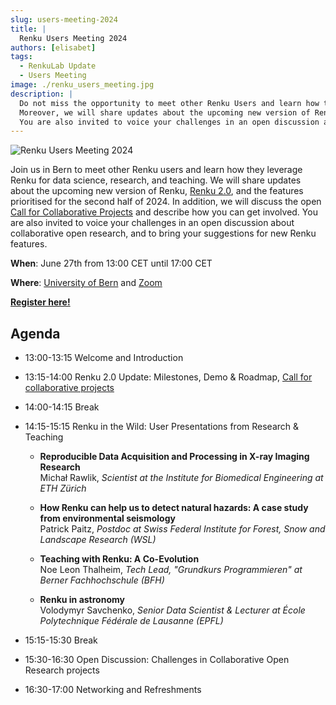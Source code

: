 ```yaml
---
slug: users-meeting-2024
title: |
  Renku Users Meeting 2024
authors: [elisabet]
tags:
  - RenkuLab Update
  - Users Meeting
image: ./renku_users_meeting.jpg
description: |
  Do not miss the opportunity to meet other Renku Users and learn how they leverage Renku for data science, research, and teaching.
  Moreover, we will share updates about the upcoming new version of Renku, Renku 2.0, and the features prioritised for the second half of 2024.
  You are also invited to voice your challenges in an open discussion about collaborative open research, and to bring your suggestions for new features in Renku.
---
```


![Renku Users Meeting 2024](./renku_users_meeting.jpg)

Join us in Bern to meet other Renku users and learn how they leverage Renku for data science, research, and teaching. We will share updates about the upcoming new version of Renku, [Renku 2.0](https://blog.renkulab.io/renku-2/), and the features prioritised for the second half of 2024. In addition, we will discuss the open [Call for Collaborative Projects](https://www.datascience.ch/call-for-projects/ordes) and describe how you can get involved. You are also invited to voice your challenges in an open discussion about collaborative open research, and to bring your suggestions for new Renku features.

**When**: June 27th from 13:00 CET until 17:00 CET

**Where**: [University of Bern](https://maps.app.goo.gl/iU54HQhM8ZxHQt4R7) and [Zoom](https://ethz.zoom.us/j/64570161948)

[**Register here!**](https://docs.google.com/forms/d/e/1FAIpQLSfI-dYL09s_A2RQkNikHT7-mSB63KgMQ_T5lm6k9lAtL1mS9A/viewform?usp=pp_url)

## Agenda

- 13:00-13:15 Welcome and Introduction
- 13:15-14:00 Renku 2.0 Update: Milestones, Demo & Roadmap, [Call for collaborative projects](https://www.datascience.ch/call-for-projects/ordes)
- 14:00-14:15 Break
- 14:15-15:15 Renku in the Wild: User Presentations from Research & Teaching

  - **Reproducible Data Acquisition and Processing in X-ray Imaging Research**<br />
    Michał Rawlik, _Scientist at the Institute for Biomedical Engineering at ETH Zürich_

  - **How Renku can help us to detect natural hazards: A case study from environmental seismology**<br />
    Patrick Paitz, _Postdoc at Swiss Federal Institute for Forest, Snow and Landscape Research (WSL)_

  - **Teaching with Renku: A Co-Evolution**<br />
    Noe Leon Thalheim, _Tech Lead, "Grundkurs Programmieren" at Berner Fachhochschule (BFH)_

  - **Renku in astronomy**<br />
    Volodymyr Savchenko, _Senior Data Scientist & Lecturer at École Polytechnique Fédérale de Lausanne (EPFL)_

- 15:15-15:30 Break
- 15:30-16:30 Open Discussion: Challenges in Collaborative Open Research projects
- 16:30-17:00 Networking and Refreshments
